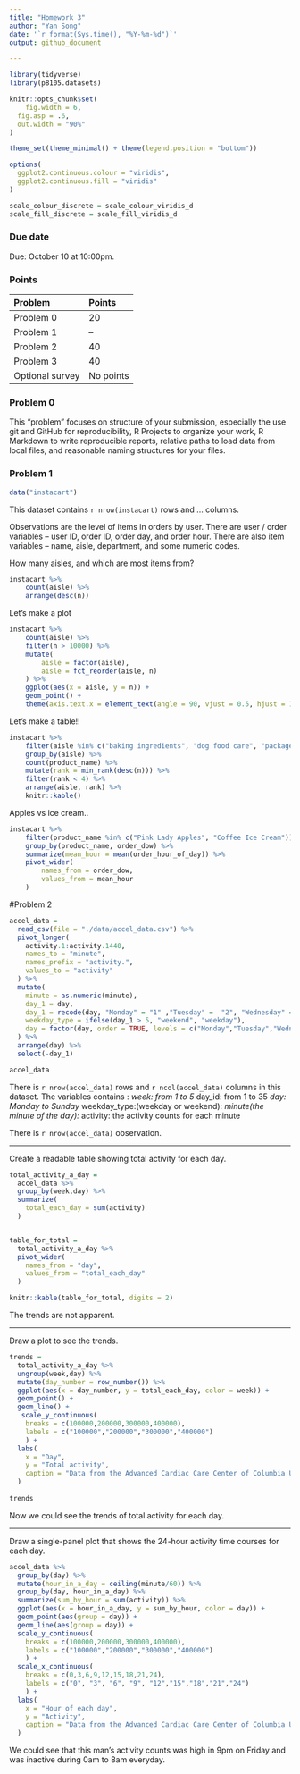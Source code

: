 ```yaml
---
title: "Homework 3"
author: "Yan Song"
date: '`r format(Sys.time(), "%Y-%m-%d")`'
output: github_document

---
```


```r
library(tidyverse)
library(p8105.datasets)

knitr::opts_chunk$set(
	fig.width = 6, 
  fig.asp = .6,
  out.width = "90%"
)

theme_set(theme_minimal() + theme(legend.position = "bottom"))

options(
  ggplot2.continuous.colour = "viridis",
  ggplot2.continuous.fill = "viridis"
)

scale_colour_discrete = scale_colour_viridis_d
scale_fill_discrete = scale_fill_viridis_d
```

### Due date

Due: October 10 at 10:00pm. 

### Points

| Problem         | Points    |
|:--------------- |:--------- |
| Problem 0       | 20        |
| Problem 1       | --        |
| Problem 2       | 40        |
| Problem 3       | 40        |
| Optional survey | No points |


### Problem 0

This "problem" focuses on structure of your submission, especially the use git and GitHub for reproducibility, R Projects to organize your work, R Markdown to write reproducible reports, relative paths to load data from local files, and reasonable naming structures for your files. 


### Problem 1

```r
data("instacart")
```

This dataset contains `r nrow(instacart)` rows and ... columns. 

Observations are the level of items in orders by user. There are user / order variables -- user ID, order ID, order day, and order hour. There are also item variables -- name, aisle, department, and some numeric codes. 

How many aisles, and which are most items from?

```r
instacart %>% 
	count(aisle) %>% 
	arrange(desc(n))
```


Let's make a plot

```r
instacart %>% 
	count(aisle) %>% 
	filter(n > 10000) %>% 
	mutate(
		aisle = factor(aisle),
		aisle = fct_reorder(aisle, n)
	) %>% 
	ggplot(aes(x = aisle, y = n)) + 
	geom_point() + 
	theme(axis.text.x = element_text(angle = 90, vjust = 0.5, hjust = 1))
```


Let's make a table!!

```r
instacart %>% 
	filter(aisle %in% c("baking ingredients", "dog food care", "packaged vegetables fruits")) %>% 
	group_by(aisle) %>% 
	count(product_name) %>% 
	mutate(rank = min_rank(desc(n))) %>% 
	filter(rank < 4) %>% 
	arrange(aisle, rank) %>% 
	knitr::kable()
```


Apples vs ice cream..

```r
instacart %>% 
	filter(product_name %in% c("Pink Lady Apples", "Coffee Ice Cream")) %>% 
	group_by(product_name, order_dow) %>% 
	summarize(mean_hour = mean(order_hour_of_day)) %>% 
	pivot_wider(
		names_from = order_dow,
		values_from = mean_hour
	)
```
#Problem 2

```r
accel_data = 
  read_csv(file = "./data/accel_data.csv") %>% 
  pivot_longer(
    activity.1:activity.1440,
    names_to = "minute",
    names_prefix = "activity.",
    values_to = "activity"
  ) %>% 
  mutate(
    minute = as.numeric(minute),
    day_1 = day, 
    day_1 = recode(day, "Monday" = "1" ,"Tuesday" =  "2", "Wednesday" = "3", "Thursday" = "4", "Friday" = "5", "Saturday" = "6", "Sunday" = "7"),
    weekday_type = ifelse(day_1 > 5, "weekend", "weekday"),
    day = factor(day, order = TRUE, levels = c("Monday","Tuesday","Wednesday", "Thursday" , "Friday", "Saturday","Sunday"))
  ) %>% 
  arrange(day) %>% 
  select(-day_1)

accel_data
```

There is `r nrow(accel_data)` rows and `r ncol(accel_data)` columns in this dataset. 
The variables contains :
*week: from 1 to 5
*day_id: from 1 to 35
*day: Monday to Sunday
*weekday_type:(weekday or weekend):
*minute(the minute of the day):
*activity: the activity counts for each minute

There is `r nrow(accel_data)` observation.

********
Create a readable table showing total activity for each day.
```r
total_activity_a_day = 
  accel_data %>% 
  group_by(week,day) %>% 
  summarize(
    total_each_day = sum(activity)
  )


table_for_total = 
  total_activity_a_day %>% 
  pivot_wider(
    names_from = "day",
    values_from = "total_each_day"
  )

knitr::kable(table_for_total, digits = 2)

```


The trends are not apparent.

**********

Draw a plot to see the trends.
```r
trends = 
  total_activity_a_day %>% 
  ungroup(week,day) %>% 
  mutate(day_number = row_number()) %>% 
  ggplot(aes(x = day_number, y = total_each_day, color = week)) + 
  geom_point() + 
  geom_line() + 
   scale_y_continuous(
    breaks = c(100000,200000,300000,400000), 
    labels = c("100000","200000","300000","400000")
    ) + 
  labs(
    x = "Day",
    y = "Total activity",
    caption = "Data from the Advanced Cardiac Care Center of Columbia University Medical Center"
  )
  
trends

```

Now we could see the trends of total activity for each day.

********

Draw a single-panel plot that shows the 24-hour activity time courses for each day.
```r
accel_data %>% 
  group_by(day) %>% 
  mutate(hour_in_a_day = ceiling(minute/60)) %>%
  group_by(day, hour_in_a_day) %>% 
  summarize(sum_by_hour = sum(activity)) %>% 
  ggplot(aes(x = hour_in_a_day, y = sum_by_hour, color = day)) + 
  geom_point(aes(group = day)) + 
  geom_line(aes(group = day)) + 
  scale_y_continuous(
    breaks = c(100000,200000,300000,400000), 
    labels = c("100000","200000","300000","400000")
    ) + 
  scale_x_continuous(
    breaks = c(0,3,6,9,12,15,18,21,24), 
    labels = c("0", "3", "6", "9", "12","15","18","21","24")
    ) + 
  labs(
    x = "Hour of each day",
    y = "Activity",
    caption = "Data from the Advanced Cardiac Care Center of Columbia University Medical Center"
  )
```

We could see that this man's activity counts was high in 9pm on Friday and was inactive during 0am to 8am everyday.




